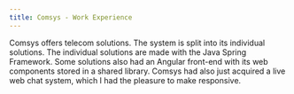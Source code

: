```yaml
---
title: Comsys - Work Experience
---
```


Comsys offers telecom solutions. The system is split into its individual solutions. The individual solutions are made with the Java Spring Framework. Some solutions also had an Angular front-end with its web components stored in a shared library. Comsys had also just acquired a live web chat system, which I had the pleasure to make responsive.